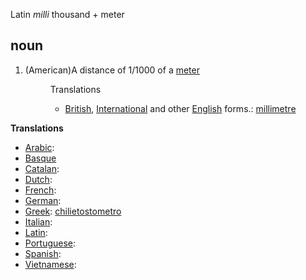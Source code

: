 Latin ''milli'' thousand + meter

==noun==

#(American)A distance of 1/1000 of a [[meter]]
#:Translations
#:*[[British English|British]], [[International English|International]] and other [[English]] forms.: [[millimetre]]

'''Translations'''

*[[Arabic]]:
*[[Basque]]
*[[Catalan]]:
*[[Dutch]]:
*[[French]]:
*[[German]]:
*[[Greek]]: [[chilietostometro]]
*[[Italian]]:
*[[Latin]]:
*[[Portuguese]]:
*[[Spanish]]:
*[[Vietnamese]]: